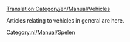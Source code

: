[[Translation:Category/en/Manual/Vehicles]]


Articles relating to vehicles in general are here.

{{nl/Artikel principaal}}
[[Category:nl/Manual/Spelen]]